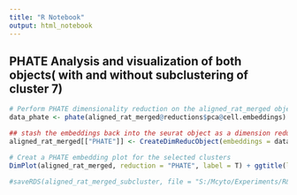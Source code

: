 ```yaml
---
title: "R Notebook"
output: html_notebook
---
```

## PHATE Analysis and visualization of both objects( with and without subclustering of cluster 7)


```r
# Perform PHATE dimensionality reduction on the aligned_rat_merged object using PCA embeddings
data_phate <- phate(aligned_rat_merged@reductions$pca@cell.embeddings)

## stash the embeddings back into the seurat object as a dimension reduction object
aligned_rat_merged[["PHATE"]] <- CreateDimReducObject(embeddings = data_phate$embedding, key = "PHATE_", assay = DefaultAssay(aligned_rat_merged))

# Creat a PHATE embedding plot for the selected clusters
DimPlot(aligned_rat_merged, reduction = "PHATE", label = T) + ggtitle(label = "PHATE")
```
```r
#saveRDS(aligned_rat_merged_subcluster, file = "S:/Mcyto/Experiments/R&D/2023/Adel-cmv_scRNAseq/phate-embedding.rds")
```





